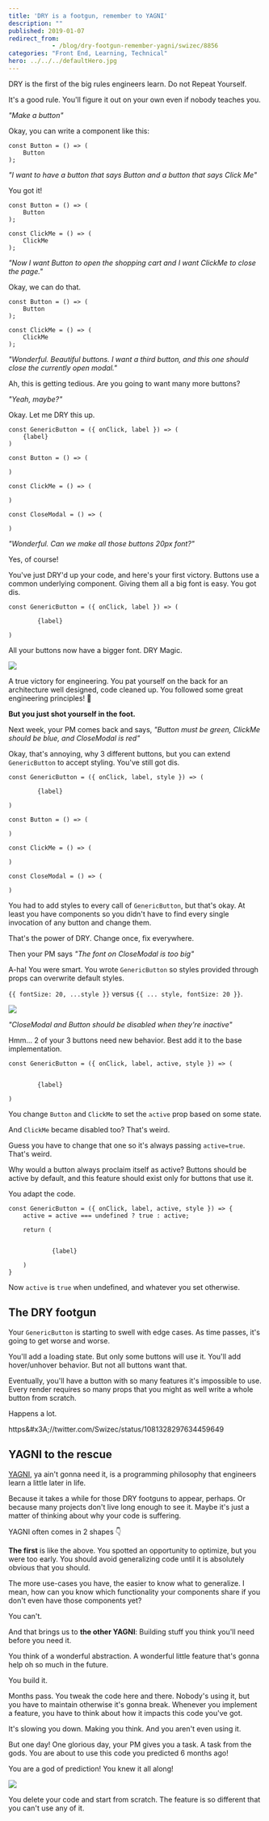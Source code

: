 ```yaml
---
title: 'DRY is a footgun, remember to YAGNI'
description: ""
published: 2019-01-07
redirect_from: 
            - /blog/dry-footgun-remember-yagni/swizec/8856
categories: "Front End, Learning, Technical"
hero: ../../../defaultHero.jpg
---
```

DRY is the first of the big rules engineers learn. Do not Repeat Yourself.



It&#x27;s a good rule. You&#x27;ll figure it out on your own even if nobody teaches you.



_&quot;Make a button&quot;_



Okay, you can write a component like this:



```
const Button = () => (
    Button
);
```



_&quot;I want to have a button that says Button and a button that says Click Me&quot;_



You got it!



```
const Button = () => (
    Button
);

const ClickMe = () => (
    ClickMe
);
```



_&quot;Now I want Button to open the shopping cart and I want ClickMe to close the page.&quot;_



Okay, we can do that.



```
const Button = () => (
    Button
);

const ClickMe = () => (
    ClickMe
);
```



_&quot;Wonderful. Beautiful buttons. I want a third button, and this one should close the currently open modal.&quot;_



Ah, this is getting tedious. Are you going to want many more buttons?



_&quot;Yeah, maybe?&quot;_



Okay. Let me DRY this up.



```
const GenericButton = ({ onClick, label }) => (
    {label}
)

const Button = () => (
    
)

const ClickMe = () => (
    
)

const CloseModal = () => (
    
)
```



_&quot;Wonderful. Can we make all those buttons 20px font?&quot;_



Yes, of course!



You&#x27;ve just DRY&#x27;d up your code, and here&#x27;s your first victory. Buttons use a common underlying component. Giving them all a big font is easy. You got dis.



```
const GenericButton = ({ onClick, label }) => (
    
        {label}
    
)
```



All your buttons now have a bigger font. DRY Magic.



![](./img/media-12NUbkX6p4xOO4-giphy.gif)



A true victory for engineering. You pat yourself on the back for an architecture well designed, code cleaned up. You followed some great engineering principles! 👏



**But you just shot yourself in the foot.**



Next week, your PM comes back and says, _&quot;Button must be green, ClickMe should be blue, and CloseModal is red&quot;_



Okay, that&#x27;s annoying, why 3 different buttons, but you can extend `GenericButton` to accept styling. You&#x27;ve still got dis.



```
const GenericButton = ({ onClick, label, style }) => (
    
        {label}
    
)

const Button = () => (
    
)

const ClickMe = () => (
    
)

const CloseModal = () => (
    
)
```



You had to add styles to every call of `GenericButton`, but that&#x27;s okay. At least you have components so you didn&#x27;t have to find every single invocation of any button and change them.



That&#x27;s the power of DRY. Change once, fix everywhere.



Then your PM says _&quot;The font on CloseModal is too big&quot;_



A-ha! You were smart. You wrote `GenericButton` so styles provided through props can overwrite default styles.



`{{ fontSize: 20, ...style }}` versus `{{ ... style, fontSize: 20 }}`.



![](./img/media-d3mlE7uhX8KFgEmY-giphy.gif)



_&quot;CloseModal and Button should be disabled when they&#x27;re inactive&quot;_



Hmm… 2 of your 3 buttons need new behavior. Best add it to the base implementation.



```
const GenericButton = ({ onClick, label, active, style }) => (
    
        
        {label}
    
)
```



You change `Button` and `ClickMe` to set the `active` prop based on some state.



And `ClickMe` became disabled too? That&#x27;s weird.



Guess you have to change that one so it&#x27;s always passing `active=true`. That&#x27;s weird.



Why would a button always proclaim itself as active? Buttons should be active by default, and this feature should exist only for buttons that use it.



You adapt the code.



```
const GenericButton = ({ onClick, label, active, style }) => {
    active = active === undefined ? true : active;
    
    return (
        
            
            {label}
        
    )
}
```



Now `active` is `true` when undefined, and whatever you set otherwise.



## The DRY footgun



Your `GenericButton` is starting to swell with edge cases. As time passes, it&#x27;s going to get worse and worse.



You&#x27;ll add a loading state. But only some buttons will use it. You&#x27;ll add hover/unhover behavior. But not all buttons want that.



Eventually, you&#x27;ll have a button with so many features it&#x27;s impossible to use. Every render requires so many props that you might as well write a whole button from scratch.



Happens a lot.



https&amp;#x3A;//twitter.com/Swizec/status/1081328297634459649



## YAGNI to the rescue



[YAGNI](https://en.wikipedia.org/wiki/You_aren&#x27;t_gonna_need_it), ya ain&#x27;t gonna need it, is a programming philosophy that engineers learn a little later in life.



Because it takes a while for those DRY footguns to appear, perhaps. Or because many projects don&#x27;t live long enough to see it. Maybe it&#x27;s just a matter of thinking about why your code is suffering.



YAGNI often comes in 2 shapes 👇



**The first** is like the above. You spotted an opportunity to optimize, but you were too early. You should avoid generalizing code until it is absolutely obvious that you should.



The more use-cases you have, the easier to know what to generalize. I mean, how can you know which functionality your components share if you don&#x27;t even have those components yet?



You can&#x27;t.



And that brings us to **the other YAGNI**: Building stuff you think you&#x27;ll need before you need it.



You think of a wonderful abstraction. A wonderful little feature that&#x27;s gonna help oh so much in the future.



You build it.



Months pass. You tweak the code here and there. Nobody&#x27;s using it, but you have to maintain otherwise it&#x27;s gonna break. Whenever you implement a feature, you have to think about how it impacts this code you&#x27;ve got.



It&#x27;s slowing you down. Making you think. And you aren&#x27;t even using it.



But one day! One glorious day, your PM gives you a task. A task from the gods. You are about to use this code you predicted 6 months ago!



You are a god of prediction! You knew it all along!



![](./img/media-ibGFpMv1Uoais-giphy.gif)



You delete your code and start from scratch. The feature is so different that you can&#x27;t use any of it.